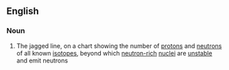 ==English==

===Noun===
{{wikipedia}}
{{en-noun|sg=[[neutron]] [[drip]] [[line]]|-}}

#{{physics}} The jagged line, on a chart showing the number of [[proton]]s and [[neutron]]s of all known [[isotope]]s, beyond which [[neutron-rich]] [[nucleus|nuclei]] are [[unstable]] and emit neutrons